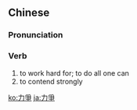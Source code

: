 {{also|力争}}
==Chinese==
{{zh-forms|s=力争}}

===Pronunciation===
{{zh-pron
|m=lìzhēng
|c=lik6 zang1
|mn=le̍k-cheng
|cat=v
}}

===Verb===
{{zh-verb}}

# to work hard for; to do all one can
# to contend strongly

[[ko:力爭]]
[[ja:力爭]]